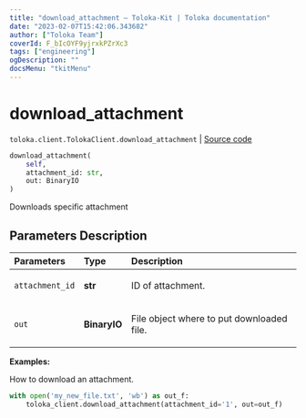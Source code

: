 ```yaml
---
title: "download_attachment — Toloka-Kit | Toloka documentation"
date: "2023-02-07T15:42:06.343682"
author: ["Toloka Team"]
coverId: F_bIcOYF9yjrxkPZrXc3
tags: ["engineering"]
ogDescription: ""
docsMenu: "tkitMenu"
---
```


# download_attachment
`toloka.client.TolokaClient.download_attachment` | [Source code](https://github.com/Toloka/toloka-kit/blob/v1.1.3/src/client/__init__.py#L852)

```python
download_attachment(
    self,
    attachment_id: str,
    out: BinaryIO
)
```

Downloads specific attachment

## Parameters Description

| Parameters | Type | Description |
| :----------| :----| :-----------|
`attachment_id`|**str**|<p>ID of attachment.</p>
`out`|**BinaryIO**|<p>File object where to put downloaded file.</p>

**Examples:**

How to download an attachment.

```python
with open('my_new_file.txt', 'wb') as out_f:
    toloka_client.download_attachment(attachment_id='1', out=out_f)
```
